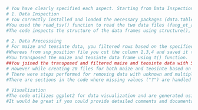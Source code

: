 ```r
# You have clearly specified each aspect. Starting from Data Inspection
# 1. Data Inspection
# You correctly installed and loaded the necessary packages (data.table, dplyr, tidyverse, tidyr, ggplot2, furniture) for data handling, manipulation, and visualization.
#You used the read_tsv() function to read the two data files (fang_et_al_genotypes.txt and snp_position.txt) into data frames (fang and snp).
#The code inspects the structure of the data frames using structure(), providing insights into the number of rows, columns, and column names. Consider using glimpse() or str() functions from the dplyr or base package, respectively, for more detailed information about column data types and sample data.

```

```r
# 2. Data Processsing
# For maize and teosinte data, you filtered rows based on the specified groups that starts with ("ZMM") for maize and ("ZMP") for teosinte.
#Whereas from snp_position file you cut the column 1,3,4 and saved it to snp_f.
#You transposed the maize and teosinte data frame using t() function.
##You joined the transposed and filtered maize and teosinte data with SNP positions using merge() based on the "SNP_ID" column.
# However while creating 20 files for both maize and teosinte based on increasing and decreasing position values you seems to be using loop function. It would be great if you can generate these file using different functions/method as Professor asked us to avoid using loop to generate the files.
# There were steps performed for removing data with unknown and multiple chromosomes which would help ensure that the data used for further analysis is consistent and reliable. However I couldn't find steps for removing data with multiple Position.
#There are sections in the code where missing values ("?") are handled by replacing them with appropriate values ("-/-"), which is good for data cleaning. Ensure that all relevant columns with missing values are addressed to maintain data integrity.
```

```r
# Visualization
#The code utilizes ggplot2 for data visualization and are generated using geom_bar() and geom_col(), but some improvements can be made in plot customization, such as adjusting plot aesthetics (e.g., color, theme).
#It would be great if you could provide detailed comments and documentation for your code especially for visualization part.
```

